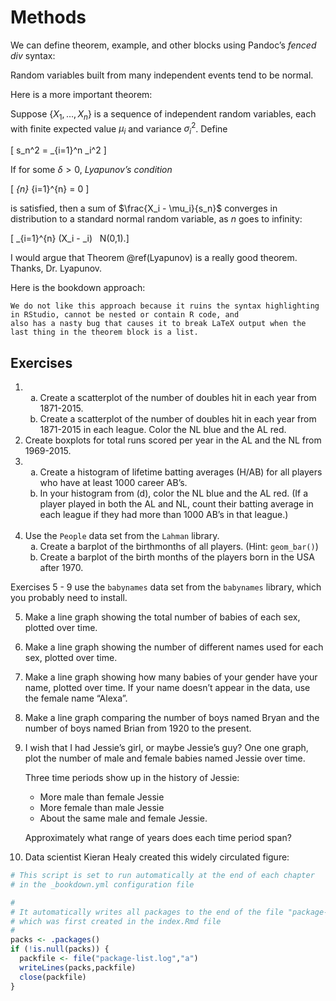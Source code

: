 # Methods

We can define theorem, example, and other blocks using Pandoc's *fenced div* syntax:

::: theorem
Random variables built from many independent events tend to be normal.
:::

Here is a more important theorem:

::: {.theorem #Lyapunov}
Suppose $\{X_1, \ldots, X_n\}$ is a sequence of independent random variables, each with finite expected value $\mu_i$ and variance $\sigma_i^2$.
Define

\[ s_n^2 = \sum_{i=1}^n \sigma_i^2 \]

If for some $\delta > 0$, _Lyapunov’s condition_\index{Lyapunov's condition}

\[ \lim_{n\to\infty} \frac{1}{s_{n}^{2+\delta}} \sum_{i=1}^{n} \operatorname{E}\left[|X_{i} - \mu_{i}|^{2+\delta}\right] = 0 \]

is satisfied, then a sum of $\frac{X_i - \mu_i}{s_n}$ converges in distribution to a standard normal random variable, as $n$ goes to infinity:

\[ \frac{1}{s_n} \sum_{i=1}^{n} \left(X_i - \mu_i\right) \ \xrightarrow{d}\ N(0,1).\]
:::

I would argue that Theorem \@ref(Lyapunov) is a really good theorem.  Thanks, Dr. Lyapunov.

Here is the bookdown approach:

```theorem
We do not like this approach because it ruins the syntax highlighting in RStudio, cannot be nested or contain R code, and
also has a nasty bug that causes it to break LaTeX output when the last thing in the theorem block is a list.
```

## Exercises {-}
@doubles.
    a. Create a scatterplot of the number of doubles hit in each year from 1871-2015.
    b. Create a scatterplot of the number of doubles hit in each year from 1871-2015 in each league. Color the NL blue and the AL red.
@totalruns. Create boxplots for total runs scored per year in the AL and the NL from 1969-2015. 
@lifeba.
    a. Create a histogram of lifetime batting averages (H/AB) for all players who have at least 1000 career AB's. 
    b. In your histogram from (d), color the NL blue and the AL red. (If a player played in both the AL and NL, count their batting average in each league if they had more than 1000 AB's in that league.)
    
    &nbsp;
@birthmonth. Use the `People` data set from the `Lahman` library.
    a. Create a barplot of the birthmonths of all players. (Hint: `geom_bar()`)
    b. Create a barplot of the birth months of the players born in the USA after 1970.

Exercises @babycount - @jessie use the `babynames` data set from the `babynames` library, which you probably need to install.

@babycount. Make a line graph showing the total number of babies of each sex, plotted over time.
@namescount. Make a line graph showing the number of different names used for each sex, plotted over time.
@yourname. Make a line graph showing how many babies of your gender have your name, plotted over time.  If your name doesn't appear in the data, use the female name "Alexa".
@bryan. Make a line graph comparing the number of boys named Bryan and the number of boys named Brian from 1920 to the present.
@jessie. I wish that I had Jessie's girl, or maybe Jessie's guy? One one graph, plot the number of male and female babies named Jessie over time.

    Three time periods show up in the history of Jessie:

    - More male than female Jessie
    - More female than male Jessie
    - About the same male and female Jessie.
    
    Approximately what range of years does each time period span?

@assaults. Data scientist Kieran Healy created this widely circulated figure:
```r
# This script is set to run automatically at the end of each chapter
# in the _bookdown.yml configuration file

#
# It automatically writes all packages to the end of the file "package-list.log"
# which was first created in the index.Rmd file
#
packs <- .packages()
if (!is.null(packs)) {
  packfile <- file("package-list.log","a")
  writeLines(packs,packfile)
  close(packfile)
}
```
